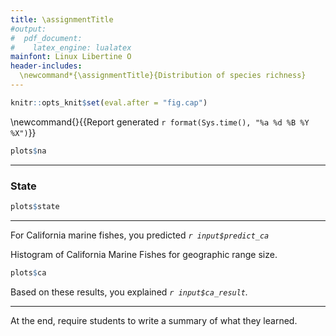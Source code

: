 ```yaml
---
title: \assignmentTitle
#output:
#  pdf_document:
#    latex_engine: lualatex
mainfont: Linux Libertine O
header-includes:
  \newcommand*{\assignmentTitle}{Distribution of species richness}
---
```

```r
knitr::opts_knit$set(eval.after = "fig.cap")
```

<!-- Have to be defined here so they can be used in LaTex header. -->
<!-- First page header -->
\newcommand{\stuName}{`r input$student_name`} 
<!-- Last page footer -->
\newcommand{\firstFancyfoot}{{\footnotesize Report generated `r format(Sys.time(), "%a %d %B %Y %X")`}}
\thispagestyle{first_page}

\subsection*{\assignmentTitle}

\subsubsection{North American Taxa}

\begin{enumerate}
\begin{multicols}{2}
\item \textbf{What do you predict?} Considering all of North America, tell
whether you think most species in a closely related group of organisms
have large, medium or small range size, or some combination. QUOTE

\columnbreak

\textbf{You predicted} “`r input$predict_na`”
 
\end{multicols}

\end{enumerate}

\begin{enumerate}[resume]

\begin{multicols}{2}
\item \textbf{Interpret the pattern.} Describe the pattern that you see. Do most
species occur in most watersheds (large range size) or do most species
occur in just a few watersheds (small range size)? Or, is it some
combination of the two? Explain how the observed result supports or
falsifies your hypothesis in question 1.

\columnbreak

\textbf{You explained} “`r input$na_result`”

\end{multicols}

\end{enumerate}

```r
plots$na
```

***

### State

\begin{enumerate}[resume]
\begin{multicols}{2}

\item \textbf{What do you predict?} For the state you were assigned, 
tell whether you think most species in a closely related
group of organisms have large, medium or small range size, or some
combination.

\columnbreak

\textbf{You predicted} “`r input$predict_state`”

\end{multicols}
\end{enumerate}


\begin{enumerate}[resume]
\begin{multicols}{2}

\item \textbf{Interpret and explain the pattern.} Describe the pattern that you see. Do most
species occur in most watersheds (large range size) or do most species
occur in just a few watersheds (small range size)? Or, is it some
combination of the two?

\columnbreak

\textbf{You explained} “`r input$state_result`”

\end{multicols}
\end{enumerate}

```r
plots$state
```

<!--
Based on these results, you explained *`r input$state_result`.*
-->
***

For California marine fishes, you predicted *`r input$predict_ca`*

Histogram of California Marine Fishes for geographic range size.

```r
plots$ca
```

Based on these results, you explained *`r input$ca_result`.*

***

At the end, require students to write a summary of what they learned.

<!-- Time stamp the report -->
\thispagestyle{last_page}
